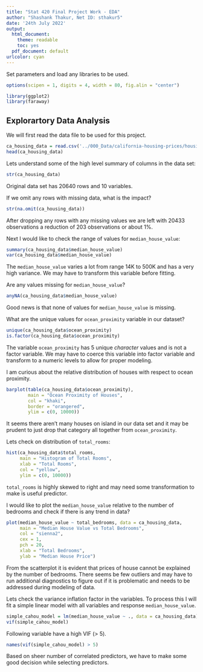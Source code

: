 ```yaml
---
title: "Stat 420 Final Project Work - EDA"
author: "Shashank Thakur, Net ID: sthakur5"
date: '24th July 2022'
output:
  html_document: 
    theme: readable
    toc: yes  
  pdf_document: default
urlcolor: cyan
---
```


Set parameters and load any libraries to be used.
```r
options(scipen = 1, digits = 4, width = 80, fig.alin = "center")

library(ggplot2)
library(faraway)
```

## Explorartory Data Analysis

We will first read the data file to be used for this project.
```r
ca_housing_data = read.csv('../000_Data/california-housing-prices/housing.csv')
head(ca_housing_data)
```
Lets understand some of the high level summary of columns in the data set:
```r
str(ca_housing_data)
```

Original data set has 20640 rows and 10 variables. 

If we omit any rows with missing data, what is the impact?
```r
str(na.omit(ca_housing_data))
```

After dropping any rows with any missing values we are left with 20433 observations a reduction of 203 observations or about 1%. 

Next I would like to check the range of values for `median_house_value`:

```r
summary(ca_housing_data$median_house_value)
var(ca_housing_data$median_house_value)
```

The `median_house_value` varies a lot from range 14K to 500K and has a very high variance. We may have to transform this variable before fitting.

Are any values missing for `median_house_value`?

```r
anyNA(ca_housing_data$median_house_value)
```

Good news is that none of values for `median_house_value` is missing.

What are the unique values for `ocean_proximity` variable in our dataset?
```r
unique(ca_housing_data$ocean_proximity)
is.factor(ca_housing_data$ocean_proximity)
```

The variable `ocean_proximity` has 5 unique *character* values and is not a factor variable. We may have to coerce this variable into factor variable and transform to a numeric levels to allow for proper modeling. 

I am curious about the relative distribution of houses with respect to ocean proximity.
```r
barplot(table(ca_housing_data$ocean_proximity),
        main = "Ocean Proximity of Houses",
        col = "khaki",
        border = "orangered",
        ylim = c(0, 10000))
```

It seems there aren't many houses on island in our data set and it may be prudent to just drop that category all together from `ocean_proximity`.

Lets check on distribution of `total_rooms`:
```r
hist(ca_housing_data$total_rooms,
     main = "Histogram of Total Rooms",
     xlab = "Total Rooms",
     col = "yellow",
     ylim = c(0, 10000))
```

`total_rooms` is highly skewed to right and may need some transformation to make is useful predictor.

I would like to plot the `median_house_value` relative to the number of bedrooms and check if there is any trend in data?
```r
plot(median_house_value ~ total_bedrooms, data = ca_housing_data,
     main = "Median House Value vs Total Bedrooms",
     col = "sienna2",
     cex = 1,
     pch = 20,
     xlab = "Total Bedrooms",
     ylab = "Median House Price")
```

From the scatterplot it is evident that prices of house cannot be explained by the number of bedrooms. There seems be few outliers and may have to run additional diagnostics to figure out if it is problematic and needs to be addressed during modeling of data.

Lets check the variance inflation factor in the variables. To process this I will fit a simple linear model with all variables and response `median_house_value`.
```r
simple_cahou_model = lm(median_house_value ~ ., data = ca_housing_data)
vif(simple_cahou_model)
```

Following variable have a high VIF (> 5).
```r
names(vif(simple_cahou_model) > 5)
```
Based on sheer number of correlated predictors, we have to make some good decision while selecting predictors.
